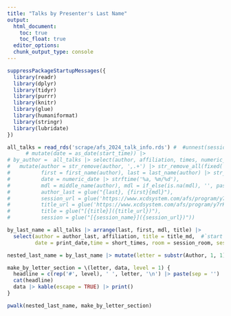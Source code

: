 ```yaml
---
title: "Talks by Presenter's Last Name"
output: 
  html_document:
    toc: true
    toc_float: true
  editor_options: 
  chunk_output_type: console
---
```

```r
suppressPackageStartupMessages({
  library(readr)
  library(dplyr)
  library(tidyr)
  library(purrr)
  library(knitr)
  library(glue)
  library(humaniformat)
  library(stringr)
  library(lubridate)
})

all_talks = read_rds('scrape/afs_2024_talk_info.rds') #  #unnest(session_info) |> 
      # mutate(date = as_date(start_time)) |> 
# by_author =  all_talks |> select(author, affiliation, times, numeric_date, session_room, title, session_name,session_id, abstract_id) |> 
#   mutate(author = str_remove(author, ',.+') |> str_remove_all(fixed('(')) |> str_remove_all(fixed(')')),
#          first = first_name(author), last = last_name(author) |> str_to_title(),
#          date = numeric_date |> strftime('%a, %m/%d'),
#          mdl = middle_name(author), mdl = if_else(is.na(mdl), '', paste0(' ', mdl)), 
#          author_last = glue("{last}, {first}{mdl}"),
#          session_url = glue('https://www.xcdsystem.com/afs/program/y7rKVr9/index.cfm?pgid=1485&sid={str_remove(session_id, "Sess")}'),
#          title_url = glue('https://www.xcdsystem.com/afs/program/y7rKVr9/index.cfm?pgid=1485&sid={str_remove(session_id, "Sess")}&abid={abstract_id}'),
#          title = glue("[{title}]({title_url})"),
#          session = glue("[{session_name}]({session_url})"))

by_last_name = all_talks |> arrange(last, first, mdl, title) |> 
  select(author = author_last, affiliation, title = title_md,  #`start time` = start_time, `end time` = end_time,
         date = print_date,time = short_times, room = session_room, session = session_md) |> rename_with(str_to_title)

nested_last_name = by_last_name |> mutate(letter = substr(Author, 1, 1)) |> group_by(letter) |> nest() |> ungroup()

make_by_letter_section = \(letter, data, level = 1) {
  headline = c(rep('#', level), ' ', letter, '\n') |> paste(sep = '')
  cat(headline)
  data |> kable(escape = TRUE) |> print()
}
```
<!-- Note: last names were automatically detected using the `humaniformat` package in R.  If some of them are incorrect, please create an issue. -->

```r
pwalk(nested_last_name, make_by_letter_section)
```
